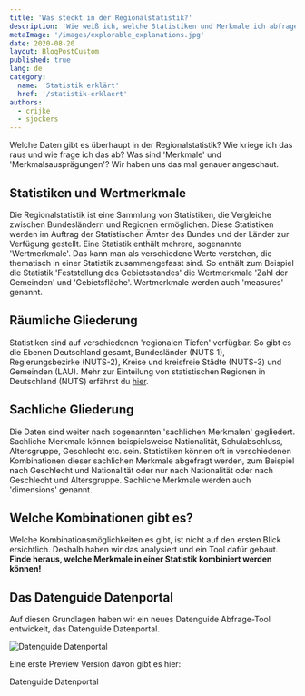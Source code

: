```yaml
---
title: 'Was steckt in der Regionalstatistik?'
description: 'Wie weiß ich, welche Statistiken und Merkmale ich abfragen kann?'
metaImage: '/images/explorable_explanations.jpg'
date: 2020-08-20
layout: BlogPostCustom
published: true
lang: de
category:
  name: 'Statistik erklärt'
  href: '/statistik-erklaert'
authors:
  - crijke
  - sjockers
---
```



<Container maxWidth="lg">
  <BodyText>

Welche Daten gibt es überhaupt in der Regionalstatistik? Wie kriege ich das raus und wie frage ich das ab?
Was sind 'Merkmale' und 'Merkmalsausprägungen'? Wir haben uns das mal genauer angeschaut.

## Statistiken und Wertmerkmale

Die Regionalstatistik ist eine Sammlung von Statistiken, die Vergleiche zwischen Bundesländern und Regionen ermöglichen.
Diese Statistiken werden im Auftrag der Statistischen Ämter des Bundes und der Länder zur Verfügung gestellt.
Eine Statistik enthält mehrere, sogenannte 'Wertmerkmale'. Das kann man als verschiedene Werte verstehen, die thematisch
in einer Statistik zusammengefasst sind. So enthält zum Beispiel die Statistik 'Feststellung des Gebietsstandes' die Wertmerkmale
'Zahl der Gemeinden' und 'Gebietsfläche'. Wertmerkmale werden auch 'measures' genannt.

<StatisticsTree />

## Räumliche Gliederung

Statistiken sind auf verschiedenen 'regionalen Tiefen' verfügbar. So gibt es die Ebenen Deutschland gesamt, Bundesländer (NUTS 1),
Regierungsbezirke (NUTS-2), Kreise und kreisfreie Städte (NUTS-3) und Gemeinden (LAU).
Mehr zur Einteilung von statistischen Regionen in Deutschland (NUTS) erfährst du [hier](/statistik-erklaert/nuts).

## Sachliche Gliederung

Die Daten sind weiter nach sogenannten 'sachlichen Merkmalen' gegliedert. Sachliche Merkmale können beispielsweise Nationalität,
Schulabschluss, Altersgruppe, Geschlecht etc. sein. Statistiken können oft in verschiedenen Kombinationen dieser sachlichen Merkmale
abgefragt werden, zum Beispiel nach Geschlecht und Nationalität oder nur nach Nationalität oder nach Geschlecht und Altersgruppe.
Sachliche Merkmale werden auch 'dimensions' genannt.

## Welche Kombinationen gibt es?

Welche Kombinationsmöglichkeiten es gibt, ist nicht auf den ersten Blick ersichtlich. Deshalb haben wir das analysiert und ein Tool
dafür gebaut.
**Finde heraus, welche Merkmale in einer Statistik kombiniert werden können!**

<DimensionExplorable />

## Das Datenguide Datenportal

Auf diesen Grundlagen haben wir ein neues Datenguide Abfrage-Tool entwickelt, das Datenguide Datenportal.

![Datenguide Datenportal](./dimensions/querytool.png)

Eine erste Preview Version davon gibt es hier:

<ArrowLink href="/statistiken">Datenguide Datenportal</ArrowLink>

  </BodyText>
</Container>
